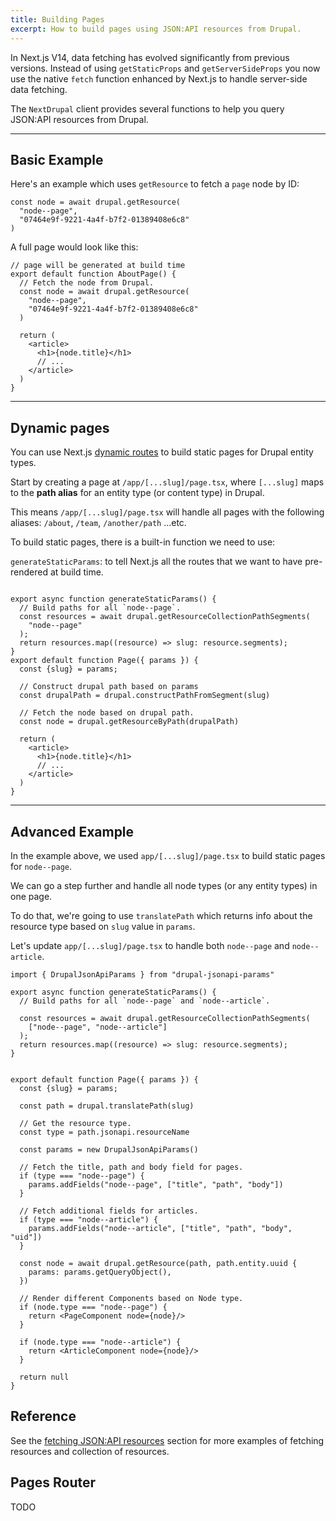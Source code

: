 ```yaml
---
title: Building Pages
excerpt: How to build pages using JSON:API resources from Drupal.
---
```


In Next.js V14, data fetching has evolved significantly from previous versions. Instead of using `getStaticProps` and `getServerSideProps` you now use the native `fetch` function enhanced by Next.js to handle server-side data fetching.

The `NextDrupal` client provides several functions to help you query JSON:API resources from Drupal.

<!--
************************************************************
*  TODO: Remove this block before publishing.

*  Comment: Need to corroborate (and maybe update) once next-drupal supports `next` revalidation options. Possible replacement for above introduction once it's supported

In Next.js V14, data fetching has evolved significantly from previous versions. Instead of using `getStaticProps` and `getServerSideProps` you now use the native `fetch` function enhanced by Next.js to handle server-side data fetching. This allows you to configure caching and revalidation directly within your fetch requests. These can be used in Server Components, Route Handlers, and Server Actions. You can read more about it [here](https://nextjs.org/docs/app/building-your-application/data-fetching/fetching-caching-and-revalidating)

The `NextDrupal` client provides several functions to help you query JSON:API resources from Drupal and manage these revalidation options on the `fetch` request level.

************************************************************
-->

---

## Basic Example

Here's an example which uses `getResource` to fetch a `page` node by ID:

```tsx
const node = await drupal.getResource(
  "node--page",
  "07464e9f-9221-4a4f-b7f2-01389408e6c8"
)
```

A full page would look like this:

```tsx title=app/about/page.tsx
// page will be generated at build time
export default function AboutPage() {
  // Fetch the node from Drupal.
  const node = await drupal.getResource(
    "node--page",
    "07464e9f-9221-4a4f-b7f2-01389408e6c8"
  )

  return (
    <article>
      <h1>{node.title}</h1>
      // ...
    </article>
  )
}
```

---

## Dynamic pages

You can use Next.js [dynamic routes](https://nextjs.org/docs/app/building-your-application/routing/dynamic-routes) to build static pages for Drupal entity types.

Start by creating a page at `/app/[...slug]/page.tsx`, where `[...slug]` maps to the **path alias** for an entity type (or content type) in Drupal.

This means `/app/[...slug]/page.tsx` will handle all pages with the following aliases: `/about`, `/team`, `/another/path` ...etc.

To build static pages, there is a built-in function we need to use:

`generateStaticParams`: to tell Next.js all the routes that we want to have pre-rendered at build time.

```tsx title=app/[...slug]/page.tsx

export async function generateStaticParams() {
  // Build paths for all `node--page`.
  const resources = await drupal.getResourceCollectionPathSegments(
    "node--page"
  );
  return resources.map((resource) => slug: resource.segments);
}
export default function Page({ params }) {
  const {slug} = params;

  // Construct drupal path based on params
  const drupalPath = drupal.constructPathFromSegment(slug)

  // Fetch the node based on drupal path.
  const node = drupal.getResourceByPath(drupalPath)

  return (
    <article>
      <h1>{node.title}</h1>
      // ...
    </article>
  )
}
```

---

## Advanced Example

In the example above, we used `app/[...slug]/page.tsx` to build static pages for `node--page`.

We can go a step further and handle all node types (or any entity types) in one page.

To do that, we're going to use `translatePath` which returns info about the resource type based on `slug` value in `params`.

Let's update `app/[...slug]/page.tsx` to handle both `node--page` and `node--article`.

```tsx title=app/[...slug]/page.tsx
import { DrupalJsonApiParams } from "drupal-jsonapi-params"

export async function generateStaticParams() {
  // Build paths for all `node--page` and `node--article`.

  const resources = await drupal.getResourceCollectionPathSegments(
    ["node--page", "node--article"]
  );
  return resources.map((resource) => slug: resource.segments);
}


export default function Page({ params }) {
  const {slug} = params;

  const path = drupal.translatePath(slug)

  // Get the resource type.
  const type = path.jsonapi.resourceName

  const params = new DrupalJsonApiParams()

  // Fetch the title, path and body field for pages.
  if (type === "node--page") {
    params.addFields("node--page", ["title", "path", "body"])
  }

  // Fetch additional fields for articles.
  if (type === "node--article") {
    params.addFields("node--article", ["title", "path", "body", "uid"])
  }

  const node = await drupal.getResource(path, path.entity.uuid {
    params: params.getQueryObject(),
  })

  // Render different Components based on Node type.
  if (node.type === "node--page") {
    return <PageComponent node={node}/>
  }

  if (node.type === "node--article") {
    return <ArticleComponent node={node}/>
  }

  return null
}
```

## Reference

See the [fetching JSON:API resources](/docs/fetching-resources) section for more examples of fetching resources and collection of resources.

## Pages Router

TODO
